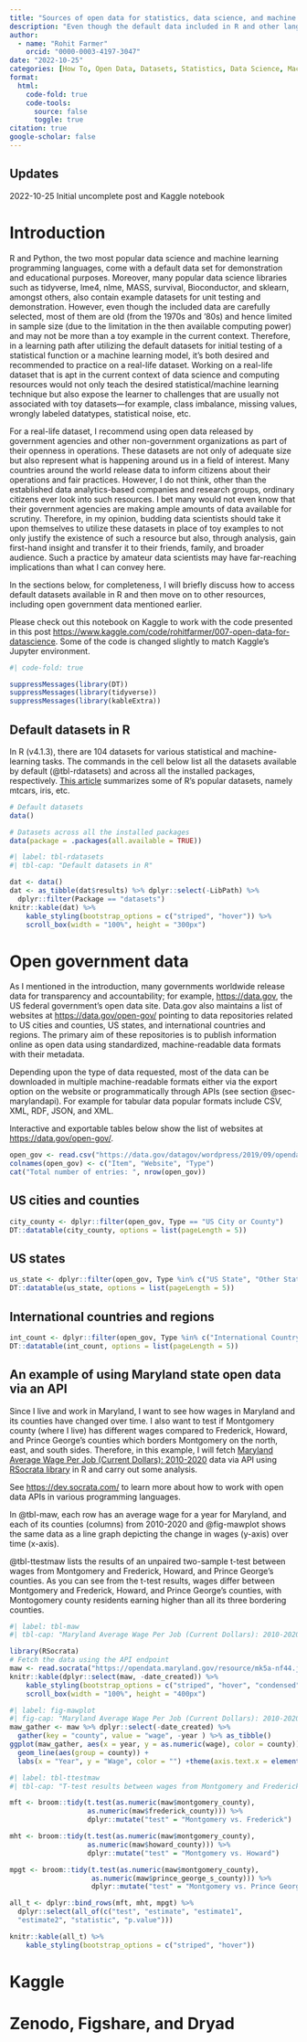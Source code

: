 ```yaml
---
title: "Sources of open data for statistics, data science, and machine learning"
description: "Even though the default data included in R and other languages are carefully selected and valuable. They are old, limited in sample size, and may not be more than toy examples in the current context.."
author: 
  - name: "Rohit Farmer"
    orcid: "0000-0003-4197-3047"
date: "2022-10-25"
categories: [How To, Open Data, Datasets, Statistics, Data Science, Machine Learning]
format:
  html:
    code-fold: true
    code-tools:
      source: false
      toggle: true
citation: true
google-scholar: false
---
```


::: {.callout-note collapce="true"}
## Updates

2022-10-25 Initial uncomplete post and Kaggle notebook
:::

# Introduction

R and Python, the two most popular data science and machine learning programming languages, come with a default data set for demonstration and educational purposes. Moreover, many popular data science libraries such as tidyverse, lme4, nlme, MASS, survival, Bioconductor, and sklearn, amongst others, also contain example datasets for unit testing and demonstration. However, even though the included data are carefully selected, most of them are old (from the 1970s and '80s) and hence limited in sample size (due to the limitation in the then available computing power) and may not be more than a toy example in the current context. Therefore, in a learning path after utilizing the default datasets for initial testing of a statistical function or a machine learning model, it's both desired and recommended to practice on a real-life dataset. Working on a real-life dataset that is apt in the current context of data science and computing resources would not only teach the desired statistical/machine learning technique but also expose the learner to challenges that are usually not associated with toy datasets---for example, class imbalance, missing values, wrongly labeled datatypes, statistical noise, etc.

For a real-life dataset, I recommend using open data released by government agencies and other non-government organizations as part of their openness in operations. These datasets are not only of adequate size but also represent what is happening around us in a field of interest. Many countries around the world release data to inform citizens about their operations and fair practices. However, I do not think, other than the established data analytics-based companies and research groups, ordinary citizens ever look into such resources. I bet many would not even know that their government agencies are making ample amounts of data available for scrutiny. Therefore, in my opinion, budding data scientists should take it upon themselves to utilize these datasets in place of toy examples to not only justify the existence of such a resource but also, through analysis, gain first-hand insight and transfer it to their friends, family, and broader audience. Such a practice by amateur data scientists may have far-reaching implications than what I can convey here.

In the sections below, for completeness, I will briefly discuss how to access default datasets available in R and then move on to other resources, including open government data mentioned earlier.

::: {.callout-tip}
Please check out this notebook on Kaggle to work with the code presented in this post <https://www.kaggle.com/code/rohitfarmer/007-open-data-for-datascience>. Some of the code is changed slightly to match Kaggle's Jupyter environment.
:::

```r
#| code-fold: true

suppressMessages(library(DT))
suppressMessages(library(tidyverse))
suppressMessages(library(kableExtra))
```

## Default datasets in R

In R (v4.1.3), there are 104 datasets for various statistical and machine-learning tasks. The commands in the cell below list all the datasets available by default (@tbl-rdatasets) and across all the installed packages, respectively. [This article](http://www.sthda.com/english/wiki/r-built-in-data-sets) summarizes some of R's popular datasets, namely mtcars, iris, etc.

``` r
# Default datasets
data()

# Datasets across all the installed packages
data(package = .packages(all.available = TRUE))
```

```r
#| label: tbl-rdatasets
#| tbl-cap: "Default datasets in R"

dat <- data()
dat <- as_tibble(dat$results) %>% dplyr::select(-LibPath) %>%
  dplyr::filter(Package == "datasets")
knitr::kable(dat) %>%
    kable_styling(bootstrap_options = c("striped", "hover")) %>%
    scroll_box(width = "100%", height = "300px")
```

# Open government data

As I mentioned in the introduction, many governments worldwide release data for transparency and accountability; for example, <https://data.gov>, the US federal government's open data site. Data.gov also maintains a list of websites at <https://data.gov/open-gov/> pointing to data repositories related to US cities and counties, US states, and international countries and regions. The primary aim of these repositories is to publish information online as open data using standardized, machine-readable data formats with their metadata.

Depending upon the type of data requested, most of the data can be downloaded in multiple machine-readable formats either via the export option on the website or programmatically through APIs (see section @sec-marylandapi). For example for tabular data popular formats include CSV, XML, RDF, JSON, and XML.

Interactive and exportable tables below show the list of websites at <https://data.gov/open-gov/>.

```r
open_gov <- read.csv("https://data.gov/datagov/wordpress/2019/09/opendatasites91819.csv", header = FALSE)
colnames(open_gov) <- c("Item", "Website", "Type")
cat("Total number of entries: ", nrow(open_gov))
```

## US cities and counties

```R
city_county <- dplyr::filter(open_gov, Type == "US City or County")
DT::datatable(city_county, options = list(pageLength = 5))
```

## US states

```R
us_state <- dplyr::filter(open_gov, Type %in% c("US State", "Other State Related"))
DT::datatable(us_state, options = list(pageLength = 5))
```

## International countries and regions

```R
int_count <- dplyr::filter(open_gov, Type %in% c("International Country", "International Regional"))
DT::datatable(int_count, options = list(pageLength = 5))
```

## An example of using Maryland state open data via an API {#sec-marylandapi}

Since I live and work in Maryland, I want to see how wages in Maryland and its counties have changed over time. I also want to test if Montgomery county (where I live) has different wages compared to Frederick, Howard, and Prince George's counties which borders Montgomery on the north, east, and south sides. Therefore, in this example, I will fetch [Maryland Average Wage Per Job (Current Dollars): 2010-2020](https://opendata.maryland.gov/Demographic/Maryland-Average-Wage-Per-Job-Current-Dollars-2010/mk5a-nf44) data via API using [RSocrata library](https://cran.r-project.org/web/packages/RSocrata/index.html) in R and carry out some analysis.

::: callout-note
See <https://dev.socrata.com/> to learn more about how to work with open data APIs in various programming languages.
:::

In @tbl-maw, each row has an average wage for a year for Maryland, and each of its counties (columns) from 2010-2020 and @fig-mawplot shows the same data as a line graph depicting the change in wages (y-axis) over time (x-axis).

@tbl-ttestmaw lists the results of an unpaired two-sample t-test between wages from Montgomery and Frederick, Howard, and Prince George's counties. As you can see from the t-test results, wages differ between Montgomery and Frederick, Howard, and Prince George's counties, with Montogomery county residents earning higher than all its three bordering counties.

```r
#| label: tbl-maw
#| tbl-cap: "Maryland Average Wage Per Job (Current Dollars): 2010-2020"

library(RSocrata)
# Fetch the data using the API endpoint
maw <- read.socrata("https://opendata.maryland.gov/resource/mk5a-nf44.json")
knitr::kable(dplyr::select(maw, -date_created)) %>%
    kable_styling(bootstrap_options = c("striped", "hover", "condensed", "responsive")) %>%
    scroll_box(width = "100%", height = "400px")
```

```r
#| label: fig-mawplot
#| fig-cap: "Maryland Average Wage Per Job (Current Dollars): 2010-2020"
maw_gather <- maw %>% dplyr::select(-date_created) %>%
  gather(key = "county", value = "wage", -year ) %>% as_tibble()
ggplot(maw_gather, aes(x = year, y = as.numeric(wage), color = county)) +
  geom_line(aes(group = county)) + 
  labs(x = "Year", y = "Wage", color = "") +theme(axis.text.x = element_text(angle = 90, vjust = 0.5, hjust=1))
```

```R
#| label: tbl-ttestmaw
#| tbl-cap: "T-test results between wages from Montgomery and Frederick, Howard, and Prince George's county"

mft <- broom::tidy(t.test(as.numeric(maw$montgomery_county), 
                   as.numeric(maw$frederick_county))) %>% 
                   dplyr::mutate("test" = "Montgomery vs. Frederick")

mht <- broom::tidy(t.test(as.numeric(maw$montgomery_county), 
                   as.numeric(maw$howard_county))) %>% 
                   dplyr::mutate("test" = "Montgomery vs. Howard")

mpgt <- broom::tidy(t.test(as.numeric(maw$montgomery_county), 
                    as.numeric(maw$prince_george_s_county))) %>% 
                    dplyr::mutate("test" = "Montgomery vs. Prince George's")

all_t <- dplyr::bind_rows(mft, mht, mpgt) %>%
  dplyr::select(all_of(c("test", "estimate", "estimate1", 
  "estimate2", "statistic", "p.value")))

knitr::kable(all_t) %>%
    kable_styling(bootstrap_options = c("striped", "hover"))
```

# Kaggle

# Zenodo, Figshare, and Dryad
